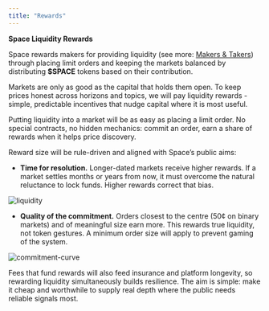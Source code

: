 ```yaml
---
title: "Rewards"
---
```


**Space Liquidity Rewards**

Space rewards makers for providing liquidity (see more: [Makers & Takers](./clob/makers-and-takers)) through placing limit orders and keeping the markets balanced by distributing **$SPACE** tokens based on their contribution. 

Markets are only as good as the capital that holds them open. To keep prices honest across horizons and topics, we will pay liquidity rewards - simple, predictable incentives that nudge capital where it is most useful.

Putting liquidity into a market will be as easy as placing a limit order. No special contracts, no hidden mechanics: commit an order, earn a share of rewards when it helps price discovery.

Reward size will be rule-driven and aligned with Space’s public aims:
- **Time for resolution.** Longer-dated markets receive higher rewards. If a market settles months or years from now, it must overcome the natural reluctance to lock funds. Higher rewards correct that bias.

![liquidity](/images/image7.png)



- **Quality of the commitment.** Orders closest to the centre (50¢ on binary markets) and of meaningful size earn more. This rewards true liquidity, not token gestures. A minimum order size will apply to prevent gaming of the system.

![commitment-curve](/images/image9.png)


Fees that fund rewards will also feed insurance and platform longevity, so rewarding liquidity simultaneously builds resilience. The aim is simple: make it cheap and worthwhile to supply real depth where the public needs reliable signals most.





